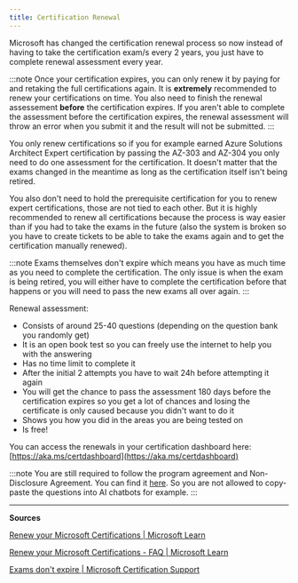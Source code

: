 ```yaml
---
title: Certification Renewal
---
```


Microsoft has changed the certification renewal process so now instead of having to take the certification exam/s every 2 years, you just have to complete renewal assessment every year.

:::note
Once your certification expires, you can only renew it by paying for and retaking the full certifications again. It is **extremely** recommended to renew your certifications on time. You also need to finish the renewal assessement **before** the certification expires. If you aren't able to complete the assessment before the certification expires, the renewal assessment will throw an error when you submit it and the result will not be submitted.
:::

You only renew certifications so if you for example earned Azure Solutions Architect Expert certification by passing the AZ-303 and AZ-304 you only need to do one assessment for the certification. It doesn't matter that the exams changed in the meantime as long as the certification itself isn't being retired.

You also don't need to hold the prerequisite certification for you to renew expert certifications, those are not tied to each other. But it is highly recommended to renew all certifications because the process is way easier than if you had to take the exams in the future (also the system is broken so you have to create tickets to be able to take the exams again and to get the certification manually renewed).

:::note
Exams themselves don't expire which means you have as much time as you need to complete the certification. The only issue is when the exam is being retired, you will either have to complete the certification before that happens or you will need to pass the new exams all over again. 
:::

Renewal assessment:

* Consists of around 25-40 questions (depending on the question bank you randomly get)
* It is an open book test so you can freely use the internet to help you with the answering
* Has no time limit to complete it
* After the initial 2 attempts you have to wait 24h before attempting it again
* You will get the chance to pass the assessment 180 days before the certification expires so you get a lot of chances and losing the certificate is only caused because you didn't want to do it
* Shows you how you did in the areas you are being tested on
* Is free!

You can access the renewals in your certification dashboard here: [https://aka.ms/certdashboard](https://aka.ms/certdashboard)

:::note
You are still required to follow the program agreement and Non-Disclosure Agreement. You can find it [here](https://learn.microsoft.com/en-us/credentials/support/exam-and-assessment-lab-security-policies). So you are not allowed to copy-paste the questions into AI chatbots for example.
:::

---

**Sources**

[Renew your Microsoft Certifications | Microsoft Learn](https://learn.microsoft.com/certifications/renew-your-microsoft-certification?WT.mc_id=studentamb_165290)

[Renew your Microsoft Certifications - FAQ | Microsoft Learn](https://learn.microsoft.com/certifications/renew-your-microsoft-certification-faq?WT.mc_id=studentamb_165290)

[Exams don't expire | Microsoft Certification Support](https://trainingsupport.microsoft.com/en-us/mcp/forum/all/is-there-any-time-limit-to-complete-the/4e885c43-bcde-44ce-a685-f4c3adf9f4dc)
